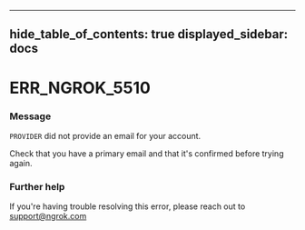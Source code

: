 

---
hide_table_of_contents: true
displayed_sidebar: docs
---


# ERR_NGROK_5510

### Message
`PROVIDER` did not provide an email for your account.

Check that you have a primary email and that it's confirmed before trying again.

<ErrorDetails error="err_ngrok_5510" />



### Further help
If you're having trouble resolving this error, please reach out to [support@ngrok.com](mailto:support@ngrok.com?subject=Help%20with%20ERR_NGROK_5510)


